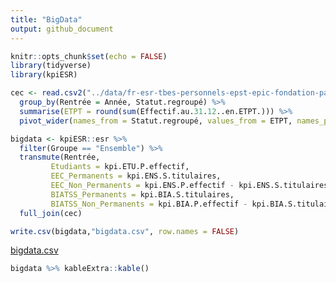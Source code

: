 ```yaml
---
title: "BigData"
output: github_document
---
```


```r
knitr::opts_chunk$set(echo = FALSE)
library(tidyverse)
library(kpiESR)

cec <- read.csv2("../data/fr-esr-tbes-personnels-epst-epic-fondation-par-type-contrat-emploi.csv", dec = ".") %>%
  group_by(Rentrée = Année, Statut.regroupé) %>%
  summarise(ETPT = round(sum(Effectif.au.31.12..en.ETPT.))) %>%
  pivot_wider(names_from = Statut.regroupé, values_from = ETPT, names_prefix = "EPSTEPIC_")

bigdata <- kpiESR::esr %>%
  filter(Groupe == "Ensemble") %>%
  transmute(Rentrée, 
         Etudiants = kpi.ETU.P.effectif, 
         EEC_Permanents = kpi.ENS.S.titulaires, 
         EEC_Non_Permanents = kpi.ENS.P.effectif - kpi.ENS.S.titulaires,
         BIATSS_Permanents = kpi.BIA.S.titulaires,
         BIATSS_Non_Permanents = kpi.BIA.P.effectif - kpi.BIA.S.titulaires) %>%
  full_join(cec)

write.csv(bigdata,"bigdata.csv", row.names = FALSE)
```

[bigdata.csv](bigdata.csv)

```r
bigdata %>% kableExtra::kable()
```

